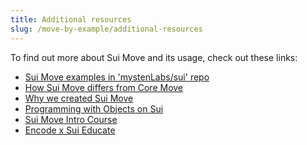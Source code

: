 ```yaml
---
title: Additional resources
slug: /move-by-example/additional-resources
---
```


To find out more about Sui Move and its usage, check out these links:

- [Sui Move examples in 'mystenLabs/sui' repo](https://github.com/MystenLabs/sui/tree/main/sui_programmability/examples)
- [How Sui Move differs from Core Move](https://docs.sui.io/learn/sui-move-diffs)
- [Why we created Sui Move](https://medium.com/mysten-labs/why-we-created-sui-move-6a234656c36b)
- [Programming with Objects on Sui](https://docs.sui.io/devnet/build/programming-with-objects)
- [Sui Move Intro Course](https://github.com/sui-foundation/sui-move-intro-course)
- [Encode x Sui Educate](https://github.com/sui-foundation/encode-sui-educate)
